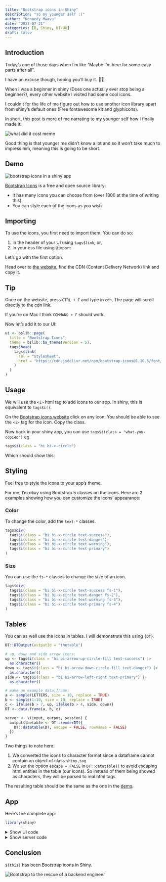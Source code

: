 ```yaml
---
title: "Bootstrap icons in Shiny"
description: "To my younger self :)"
author: "Kennedy Mwavu"
date: "2023-07-21"
categories: [R, Shiny, UI/UX]
draft: false
---
```


## Introduction

Today's one of those days when I'm like "Maybe I'm here for some easy parts after all".

I have an excuse though, hoping you'll buy it. 🤞🏽

When I was a beginner in shiny (Does one actually ever stop being a beginner?), every other website I visited had some cool icons.

I couldn't for the life of me figure out how to use another icon library apart from shiny's default ones (Free fontawesome kit and glyphicons).

In short, this post is more of me narrating to my younger self how I finally made it.

![](did-you-do-it.png){alt="what did it cost meme"}

Good thing is that younger me didn't know a lot and so it won't take much to
impress him, meaning this is going to be short.

## Demo

![](bi.png){alt="bootstrap icons in a shiny app"}

[Bootstrap Icons](https://icons.getbootstrap.com/) is a free and open source
library:

- It has many icons you can choose from (over 1800 at the time of writing this)
- You can style each of the icons as you wish

## Importing

To use the icons, you first need to import them. You can do so: 

1. In the header of your UI using `tags$link`, or,
2. In your css file using `@import`.

Let's go with the first option.

Head over to [the website](https://icons.getbootstrap.com/), find the CDN (Content Delivery Network) link and copy it.

::: {.callout-tip}

## Tip

Once on the website, press `CTRL + F` and type in `cdn`. The page will scroll directly
to the cdn link.

If you're on Mac I think `COMMAND + F` should work.

:::

Now let's add it to our UI:

```.r
ui <- bslib::page(
  title = "Bootstrap Icons",
  theme = bslib::bs_theme(version = 5),
  tags$head(
    tags$link(
      rel = "stylesheet",
      href = "https://cdn.jsdelivr.net/npm/bootstrap-icons@1.10.5/font/bootstrap-icons.css"
    )
  )
)
```

## Usage

We will use the `<i>` html tag to add icons to our app. In shiny, this is
equivalent to `tags$i()`.

On the [Bootstrap icons website](https://icons.getbootstrap.com/) click on any icon. You should be able to see the `<i>` tag for the icon. Copy
the class. 

Now back in your shiny app, you can use `tags$i(class = "what-you-copied")` eg.

```r
tags$i(class = "bi bi-x-circle")
```

Which should show this:

<i class="bi bi-x-circle"></i>

## Styling

Feel free to style the icons to your app's theme.

For me, I'm okay using Bootstrap 5 classes on the icons. Here are 2 examples showing how you can customize the icons' appearance:

### Color

To change the color, add the `text-*` classes.

```r
tags$div(
  tags$i(class = "bi bi-x-circle text-success"),
  tags$i(class = "bi bi-x-circle text-danger"),
  tags$i(class = "bi bi-x-circle text-warning"),
  tags$i(class = "bi bi-x-circle text-primary")
)
```

<i class="bi bi-x-circle text-success"></i>
<i class="bi bi-x-circle text-danger"></i>
<i class="bi bi-x-circle text-warning"></i>
<i class="bi bi-x-circle text-primary"></i>

### Size

You can use the `fs-*` classes to change the size of an icon.

```r
tags$div(
  tags$i(class = "bi bi-x-circle text-success fs-1"),
  tags$i(class = "bi bi-x-circle text-danger fs-2"),
  tags$i(class = "bi bi-x-circle text-warning fs-3"),
  tags$i(class = "bi bi-x-circle text-primary fs-4")
)
```

<i class="bi bi-x-circle text-success fs-1"></i>
<i class="bi bi-x-circle text-danger fs-2"></i>
<i class="bi bi-x-circle text-warning fs-3"></i>
<i class="bi bi-x-circle text-primary fs-4"></i>

## Tables

You can as well use the icons in tables. I will demonstrate this using `{DT}`.

```.r
DT::DTOutput(outputId = "thetable")
```

```.r
# up, down and side arrow icons:
up <- tags$i(class = "bi bi-arrow-up-circle-fill text-success") |>
  as.character()
down <- tags$i(class = "bi bi-arrow-down-circle-fill text-danger") |>
  as.character()
side <- tags$i(class = "bi bi-arrow-left-right text-primary") |>
  as.character()

# make an example data.frame:
a <- sample(LETTERS, size = 10, replace = TRUE)
b <- sample(1:10, size = 10, replace = TRUE)
c <- ifelse(b > 7, up, ifelse(b > 4, side, down))
DT <- data.frame(a, b, c)

server <- \(input, output, session) {
  output$thetable <- DT::renderDT({
    DT::datatable(DT, escape = FALSE, rownames = FALSE)
  })
}
```

Two things to note here:

1. We converted the icons to character format since a dataframe cannot contain an object of class `shiny.tag`
2. We set the option `escape = FALSE` in `DT::datatable()` to avoid escaping html entities in the table (our icons). So instead of them being showed as characters, they will be parsed to real html tags.

The resulting table should be the same as the one in the [demo](#demo).

## App

Here's the complete app:

```.r
library(shiny)
```

<details>
<summary>Show UI code</summary>

```.r
one_to_nine <- paste0("bi bi-", 0:9, "-circle")

ui <- bslib::page(
  title = "Bootstrap Icons",
  theme = bslib::bs_theme(version = 5),
  tags$head(
    tags$link(
      rel = "stylesheet",
      href = "https://cdn.jsdelivr.net/npm/bootstrap-icons@1.10.5/font/bootstrap-icons.css"
    )
  ),
  tags$div(
    class = "container",
    tags$h1("Bootstrap Icons"),
    lapply(one_to_nine, \(x) tags$i(class = x)),
    tags$div(
      tags$i(class = "bi bi-x-circle text-success"),
      tags$i(class = "bi bi-x-circle text-danger"),
      tags$i(class = "bi bi-x-circle text-warning"),
      tags$i(class = "bi bi-x-circle text-primary")
    ),
    tags$div(
      tags$i(class = "bi bi-x-circle text-success fs-1"),
      tags$i(class = "bi bi-x-circle text-danger fs-2"),
      tags$i(class = "bi bi-x-circle text-warning fs-3"),
      tags$i(class = "bi bi-x-circle text-primary fs-4")
    ),
    fluidRow(
      class = "mt-4",
      column(
        width = 6,
        DT::DTOutput(outputId = "thetable")
      )
    )
  )
)
```

</details>

<details>
<summary>Show server code</summary>

```.r
# up, down and side arrow icons:
up <- tags$i(class = "bi bi-arrow-up-circle-fill text-success") |>
  as.character()
down <- tags$i(class = "bi bi-arrow-down-circle-fill text-danger") |>
  as.character()
side <- tags$i(class = "bi bi-arrow-left-right text-primary") |>
  as.character()

# make an example data.frame:
a <- sample(LETTERS, size = 10, replace = TRUE)
b <- sample(1:10, size = 10, replace = TRUE)
c <- ifelse(b > 7, up, ifelse(b > 4, side, down))
DT <- data.frame(a, b, c)

server <- \(input, output, session) {
  output$thetable <- DT::renderDT({
    DT::datatable(DT, escape = FALSE, rownames = FALSE)
  })
}
```

</details>

## Conclusion

`$(this)` has been Bootstrap icons in Shiny.

![](bs-5.jpg){alt="Bootstrap to the rescue of a backend engineer"}
